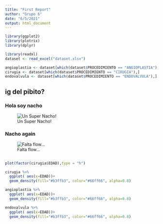```yaml
---
title: "First Report"
author: "Grupo 6"
date: "6/5/2021"
output: html_document
---
```


```r

library(ggplot2)
library(plotrix)
library(dplyr)

library(readxl)
dataset <- read_excel("dataset.xlsx")

angioplastia <- dataset[which(dataset$PROCEDIMIENTO == "ANGIOPLASTIA"),]
cirugia <- dataset[which(dataset$PROCEDIMIENTO == "CIRUGIA"),]
endovalvula <- dataset[which(dataset$PROCEDIMIENTO == "ENDOVALVULA"),]

```

## ig del pibito? {.tabset .tabset-fade .tabset-pills .unnumbered}

### Hola soy nacho {- .unnumbered}
![Un Super Nacho!](xd.jpg)

### Nacho again {- .unnumbered}
![Falta flow...](xd2.jpg)

## {.unnumbered}

```r

plot(factor(cirugia$EDAD),type = "h")

cirugia %>%
  ggplot( aes(x=EDAD))+
  geom_density(fill="#b3ffb3", color="#66ff66", alpha=0.8)

angioplastia %>%
  ggplot( aes(x=EDAD))+
  geom_density(fill="#b3ffb3", color="#66ff66", alpha=0.8)

endovalvula %>%
  ggplot( aes(x=EDAD))+
  geom_density(fill="#b3ffb3", color="#66ff66", alpha=0.8)


```
